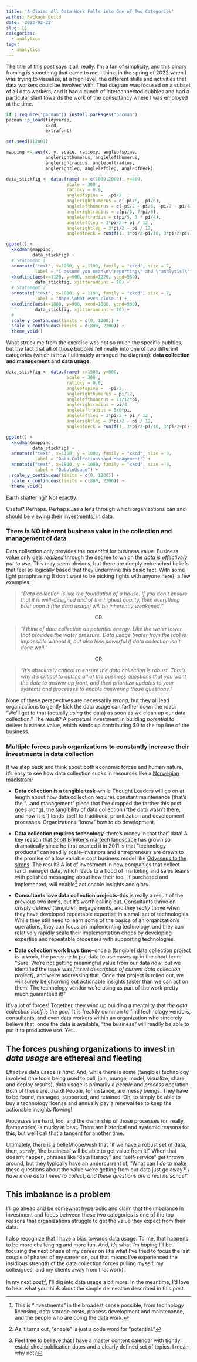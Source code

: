 ```yaml
---
title: 'A Claim: All Data Work Falls into One of Two Categories'
author: Package Build
date: '2023-02-22'
slug: []
categories:
  - analytics
tags:
  - analytics
---
```


The title of this post says it all, really. I'm a fan of simplicity, and this binary framing is something that came to me, I think, in the spring of 2022 when I was trying to visualize, at a high level, the different skills and activities that data workers could be involved with. That diagram was focused on a subset of all data workers, and it had a bunch of interconnected bubbles and had a particular slant towards the work of the consultancy where I was employed at the time.

```r

if (!require("pacman")) install.packages("pacman")
pacman::p_load(tidyverse,
               xkcd,
               extrafont)

set.seed(112001)

mapping <- aes(x, y, scale, ratioxy, angleofspine,
               anglerighthumerus, anglelefthumerus,
               anglerightradius, angleleftradius,
               anglerightleg, angleleftleg, angleofneck)

data_stickfig <- data.frame( x= c(1000,2000), y=800,
                       scale = 300 ,
                       ratioxy = 0.8,
                       angleofspine =  -pi/2  ,
                       anglerighthumerus = c(-pi/6, -pi/6),
                       anglelefthumerus = c(-pi/2 - pi/6, -pi/2 - pi/6),
                       anglerightradius = c(pi/5, 7*pi/6),
                       angleleftradius = c(pi/5, 3 * pi/4),
                       angleleftleg = 3*pi/2 + pi / 12 ,
                       anglerightleg = 3*pi/2 - pi / 12,
                       angleofneck = runif(1, 3*pi/2-pi/10, 3*pi/2+pi/10))

ggplot() +
  xkcdman(mapping,
          data_stickfig) +
  # Statement 1
  annotate("text", x=1250, y = 1100, family = "xkcd", size = 7,
           label = "I assume you mean\n\"reporting\" and \"analysis?\"") +
  xkcdline(aes(x=1120, y=900, xend=1220, yend=980),
           data_stickfig, xjitteramount = 10) +
  # Statement 2
  annotate("text", x=1800, y = 1100, family = "xkcd", size = 7,
           label = "Nope.\nNot even close.") +
  xkcdline(aes(x=1880, y=900, xend=1800, yend=980),
           data_stickfig, xjitteramount = 10) +
  # 
  scale_y_continuous(limits = c(0, 1200)) +
  scale_x_continuous(limits = c(800, 2200)) +
  theme_void()

```

What struck me from the exercise was not so much the specific bubbles, but the fact that all of those bubbles fell neatly into one of two different categories (which is how I ultimately arranged the diagram): **data collection and management** and **data usage**.

```r

data_stickfig <- data.frame( x=1500, y=800,
                       scale = 300 ,
                       ratioxy = 0.8,
                       angleofspine =  -pi/2,
                       anglerighthumerus = pi/12,
                       anglelefthumerus = 11/12*pi,
                       anglerightradius = pi/4,
                       angleleftradius = 5/6*pi,
                       angleleftleg = 3*pi/2 + pi / 12 ,
                       anglerightleg = 3*pi/2 - pi / 12,
                       angleofneck = runif(1, 3*pi/2-pi/10, 3*pi/2+pi/10))

ggplot() +
  xkcdman(mapping,
          data_stickfig) +
  annotate("text", x=1150, y = 1000, family = "xkcd", size = 9,
           label = "Data Collection\nand Management") +
  annotate("text", x=1800, y = 1000, family = "xkcd", size = 9,
           label = "Data\nUsage") +
  scale_y_continuous(limits = c(0, 1200)) +
  scale_x_continuous(limits = c(800, 2200)) +
  theme_void()

```

Earth shattering? Not exactly.

Useful? Perhaps. Perhaps...as a lens through which organizations can and should be viewing their investments[^1] in data.

[^1]: This is "investments" in the broadest sense possible, from technology licensing, data storage costs, process development and maintenance, and the people who are doing the data work.

### There is **NO** inherent business value in the collection and management of data

Data collection only provides the *potential* for business value. Business value only gets *realized* through the degree to which the *data is effectively put to use*. This may seem obvious, but there are deeply entrenched beliefs that feel so logically based that they undermine this basic fact. With some light paraphrasing (I don't want to be picking fights with anyone here), a few examples:

> *"Data collection is like the foundation of a house. If you don't ensure that it is well-designed and of the highest quality, then everything built upon it (the data usage) will be inherently weakened."*

::: {style="text-align: center;"}
OR
:::

> *"I think of data collection as potential energy. Like the water tower that provides the water pressure. Data usage (water from the tap) is impossible without it, but also less powerful if data collection isn't done well."*

::: {style="text-align: center;"}
OR
:::

> *"It's absolutely critical to ensure the data collection is robust. That's why it's critical to outline all of the business questions that you want the data to answer up front, and then prioritize updates to your systems and processes to enable answering those questions."*

None of these perspectives are necessarily *wrong*, but they all lead organizations to gently kick the data usage can farther down the road: "We'll get to that (actually *using* the data) as soon as we clean up our data collection." The result? A perpetual investment in building *potential* to deliver business value, which winds up contributing \$0 to the top line of the business.

### Multiple forces push organizations to constantly increase their investments in data collection

If we step back and think about both economic forces and human nature, it's easy to see how data collection sucks in resources like a [Norwegian maelstrom](https://www.youtube.com/watch?v=vSSils5lAvU):

-   **Data collection is a tangible task**--while Thought Leaders will go on at length about how data collection requires constant maintenance (that's the "...and management" piece that I've dropped the farther this post goes along), the tangibility of data collection ("the data wasn't there, and now it is") lends itself to traditional prioritization and development processes. Organizations "know" how to do development.

-   **Data collection requires technology**--there's money in that thar' data! A key reason that [Scott Brinker's martech landscape](https://chiefmartec.com/2022/05/marketing-technology-landscape-2022-search-9932-solutions-on-martechmap-com/) has grown so dramatically since he first created it in 2011 is that "technology products" can readily scale--investors and entrepreneurs are drawn to the promise of a low variable cost business model like [Odysseus to the sirens](https://en.wikipedia.org/wiki/Siren\_(mythology)). The result? A lot of investment in new companies that collect (and manage) data, which leads to a flood of marketing and sales teams with polished messaging about how their tool, if purchased and implemented, will enable[^2] actionable insights and glory.

[^2]: As it turns out, "enable" is just a code word for "potential."

<!-- -->

-   **Consultants love data collection projects**--this is really a result of the previous two items, but it's worth calling out. Consultants thrive on crisply defined (tangible!) engagements, and they *really* thrive when they have developed repeatable expertise in a small set of technologies. While they still need to learn some of the basics of an organization's operations, they can focus on implementing technology, and they can relatively rapidly scale their implementation chops by developing expertise and repeatable processes with supporting technologies.

-   **Data collection work buys time**--once a (tangible) data collection project is in work, the pressure to put data to use eases up in the short term: "Sure. We're not getting meaningful value from our data *now*, but we identified the issue was _[insert description of current data collection project]_, and we're addressing that. Once that project is rolled out, we will *surely* be churning out actionable insights faster than we can act on them! The technology vendor we're using as part of the work pretty much guaranteed it!"

It's a lot of forces! Together, they wind up building a mentality that *the data collection itself is the goal*. It is freakily common to find technology vendors, consultants, and even data workers within an organization who sincerely believe that, once the data is available, "the business" will readily be able to put it to productive use. Yet...

## The forces pushing organizations to invest in *data usage* are ethereal and fleeting

Effective data usage is *hard*. And, while there is some (tangible) technology involved (the tools being used to pull, join, munge, model, visualize, share, and deploy results), data usage is primarily a *people* and *process* operation. Both of these are...hard! People, for instance, are messy beings. They have to be found, managed, supported, and retained. Oh, to simply be able to buy a technology license and annually pay a renewal fee to keep the actionable insights flowing!

Processes are hard, too, and the ownership of those processes (or, really, frameworks) is murky at best. There are historical and systemic reasons for this, but we'll call that a tangent for another time.

Ultimately, there is a belief/hope/wish that "if we have a robust set of data, then, *surely*, 'the business' will be able to get value from it!" When that doesn't happen, phrases like "data literacy" and "self-service" get thrown around, but they typically have an undercurrent of, "What can I *do* to make these questions about the value we're getting from our data just go away?! *I have more data I need to collect, and these questions are a real nuisance!*"

## This imbalance is a problem

I'll go ahead and be somewhat hyperbolic and claim that the imbalance in investment and focus between these two categories is one of the top reasons that organizations struggle to get the value they expect from their data.

I also recognize that I have a bias towards data usage. To me, that happens to be more challenging and more fun. And, it's what I'm hoping I'll be focusing the next phase of my career on (it's what I've tried to focus the last couple of phases of my career on, but that means I've experienced the insidious strength of the data collection forces pulling myself, my colleagues, and my clients away from that work).

In my next post[^3], I'll dig into data usage a bit more. In the meantime, I'd love to hear what you think about the simple delineation described in this post.

[^3]: Feel free to believe that I have a master content calendar with tightly established publication dates and a clearly defined set of topics. I mean, why not?
